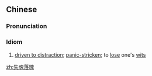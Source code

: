 ==Chinese==
{{zh-forms|type=22|lit=lost soul, dropped spirit}}

===Pronunciation===
{{zh-pron
|m=shīhúnluòpò
|c=sat1 wan4 lok6 paak3
|cat=cy
}}

===Idiom===
{{zh-idiom}}

# [[driven to distraction]]; [[panic-stricken]]; to [[lose]] one's [[wit]]s

[[zh:失魂落魄]]